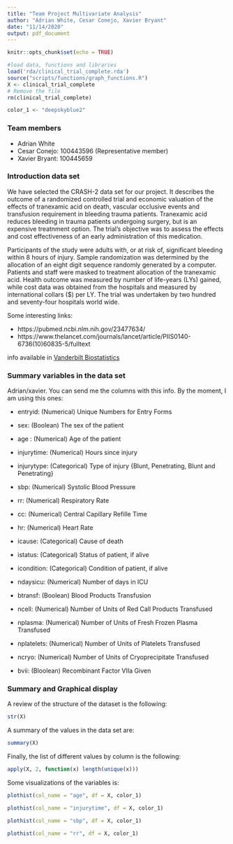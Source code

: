 ```yaml
---
title: "Team Project Multivariate Analysis"
author: "Adrian White, Cesar Conejo, Xavier Bryant"
date: "11/14/2020"
output: pdf_document
---
```


```r
knitr::opts_chunk$set(echo = TRUE)

#load data, functions and libraries
load('rda/clinical_trial_complete.rda')
source("scripts/functions/graph_functions.R")
X <- clinical_trial_complete
# Remove the file
rm(clinical_trial_complete)

color_1 <- "deepskyblue2"
```

### Team members

* Adrian White
* Cesar Conejo: 100443596 (Representative member)
* Xavier Bryant: 100445659


### Introduction data set

We have selected the CRASH-2 data set for our project. It describes the outcome of a randomized controlled trial and economic valuation of the effects of tranexamic acid on death, vascular occlusive events and transfusion requirement in bleeding trauma patients. Tranexamic acid reduces bleeding in trauma patients undergoing surgery, but is an expensive treatnment option. The trial's objective was to assess the effects and cost effectiveness of an early administration of this medication. 

Participants of the study were adults with, or at risk of, significant bleeding within 8 hours of injury. Sample randomization was determined by the allocation of an eight digit sequence randomly generated by a computer. Patients and staff were masked to treatment allocation of the tranexamic acid. Health outcome was measured by number of life-years (LYs) gained, while cost data was obtained from the hospitals and measured by international collars ($) per LY. The trial was undertaken by two hundred and seventy-four hospitals world wide.


Some interesting links:

* https://pubmed.ncbi.nlm.nih.gov/23477634/
* https://www.thelancet.com/journals/lancet/article/PIIS0140-6736(10)60835-5/fulltext


info available in [Vanderbilt Biostatistics](http://biostat.mc.vanderbilt.edu/wiki/pub/Main/DataSets/crash2.html)


### Summary variables in the data set

Adrian/xavier. You can send me the columns with this info. By the moment, I am using this ones:


* entryid: (Numerical) Unique Numbers for Entry Forms

* sex: (Boolean) The sex of the patient

* age : (Numerical) Age of the patient

* injurytime: (Numerical) Hours since injury

* injurytype:	(Categorical) Type of injury {Blunt, Penetrating, Blunt and Penetrating}

* sbp: (Numerical) Systolic Blood Pressure

* rr: (Numerical) Respiratory Rate

* cc: (Numerical) Central Capillary Refille Time

* hr: (Numerical) Heart Rate

* icause: (Categorical) Cause of death

* istatus: (Categorical) Status of patient, if alive

* icondition: (Categorical) Condition of patient, if alive

* ndaysicu: (Numerical) Number of days in ICU 

* btransf: (Boolean) Blood Products Transfusion

* ncell: (Numerical) Number of Units of Red Call Products Transfused

* nplasma: (Numerical) Number of Units of Fresh Frozen Plasma Transfused

* nplatelets: (Numerical) Number of Units of Platelets Transfused

* ncryo: (Numerical) Number of Units of Cryoprecipitate Transfused

* bvii:	(Bloolean) Recombinant Factor VIIa Given


### Summary and Graphical display

A review of the structure of the dataset is the following:

```r
str(X)
```

\newpage

A summary of the values in the data set are:

```r
summary(X)
```

Finally, the list of different values by column is the following:

```r
apply(X, 2, function(x) length(unique(x)))
```

Some visualizations of the variables is:

```r
plothist(col_name = "age", df = X, color_1)
```

```r
plothist(col_name = "injurytime", df = X, color_1)
```

```r
plothist(col_name = "sbp", df = X, color_1)
```

```r
plothist(col_name = "rr", df = X, color_1)
```

